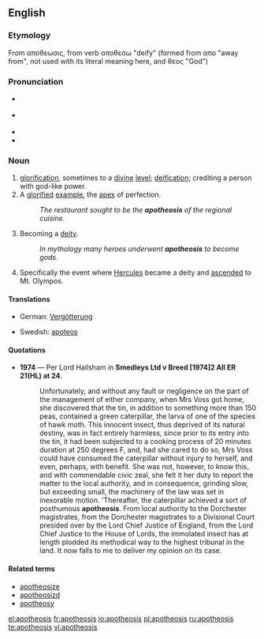 {{was wotd|2007|November|11}}
==English==

===Etymology===
From {{AGr.}} αποθεωσις, from verb αποθεόω "deify" (formed from απο "away from", not used with its literal meaning here, and θεος "God")

===Pronunciation===
* {{a|RP}} {{IPA|/əˌpɒθ.iˈəʊ.sɪs/|/ˌæp.ə.θiˈəʊ.sɪs/}}
* {{a|US}} {{IPA|/əˌpɑː.θiˈoʊ.sɪs/}}
* {{audio|en-us-apotheosis.ogg|Audio (US)}}
* {{rhymes|əʊsɪs}}

===Noun===
{{en-noun|apotheoses}}

# [[glorification]], sometimes to a [[divine]] [[level]]; [[deification]]; crediting a person with god-like power.
# A [[glorify|glorified]] [[example]], the [[apex]] of perfection.
#:''The restaurant sought to be the '''apotheosis''' of the regional cuisine.''
# {{mythology}} Becoming a [[deity]].
#:''In mythology many heroes underwent '''apotheosis''' to become gods.''
# {{greekmyth}} Specifically the event where [[Hercules]] became a deity and [[ascend]]ed to Mt. Olympos.

====Translations====
{{trans-top|glorification}}
*German: [[Vergötterung]] {{f}}
{{trans-mid}}
*Swedish: [[apoteos]] {{c}}
{{trans-bottom}}

====Quotations====
*'''1974''' — Per Lord Hailsham in '''Smedleys Ltd v Breed [1974]2 All ER 21(HL) at 24'''.
*:Unfortunately, and without any fault or negligence on the part of the management of either company, when Mrs Voss got home, she discovered that the tin, in addition to something more than 150 peas, contained a green caterpillar, the larva of one of the species of hawk moth.  This innocent insect, thus deprived of its natural destiny, was in fact entirely harmless, since prior to its entry into the tin, it had been subjected to a cooking process of 20 minutes duration at 250 degrees F, and, had she cared to do so, Mrs Voss could have consumed the caterpillar without injury to herself, and even, perhaps, with benefit.  She was not, however, to know this, and with commendable civic zeal, she felt it her duty to report the matter to the local authority, and in consequence, grinding slow, but exceeding small, the machinery of the law was set in inexorable motion. 'Thereafter, the caterpillar achieved a sort of posthumous '''apotheosis'''.  From local authority to the Dorchester magistrates, from the Dorchester magistrates to a Divisional Court presided over by the Lord Chief Justice of England, from the Lord Chief Justice to the House of Lords, the immolated insect has at length plodded its methodical way to the highest tribunal in the land.  It now falls to me to deliver my opinion on its case.

====Related terms====
*[[apotheosize]]
*[[apotheosizd]]
*[[apotheosy]]

[[el:apotheosis]]
[[fr:apotheosis]]
[[io:apotheosis]]
[[pl:apotheosis]]
[[ru:apotheosis]]
[[te:apotheosis]]
[[vi:apotheosis]]